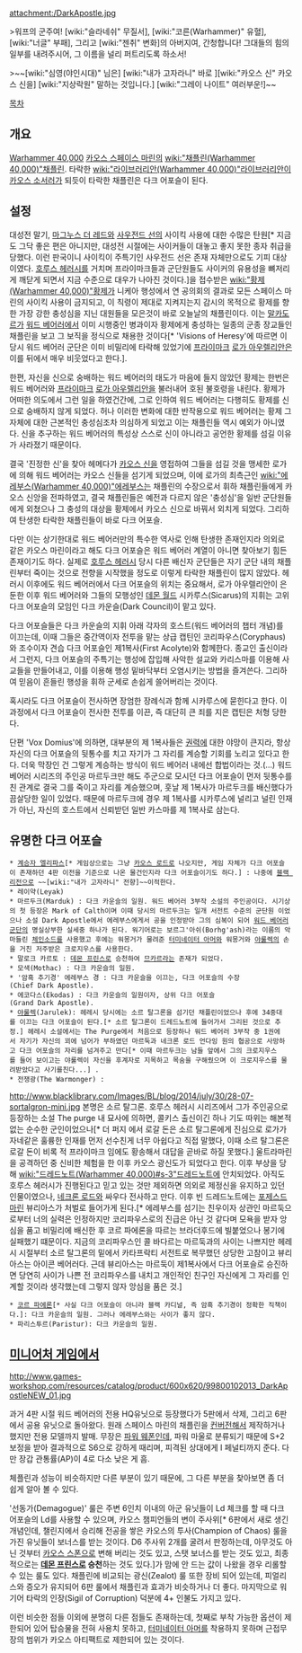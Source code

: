{{{+1 '''Dark Apostle'''}}}

attachment:/DarkApostle.jpg

>워프의 군주여! [wiki:"슬라네쉬" 무질서], [wiki:"코른(Warhammer)" 유혈], [wiki:"너글" 부패], 그리고 [wiki:"젠취" 변화]의 아버지여, 간청합니다! 그대들의 힘의 일부를 내려주시어, 그 이름을 널리 퍼트리도록 하소서!

>~~[wiki:"심영(야인시대)" 님은] [wiki:"내가 고자라니" 바로 ][wiki:"카오스 신" 카오스 신을] [wiki:"지상락원" 말하는 것입니다.] [wiki:"그레이 나이트" 여러부운!]~~

[[목차]]

== 개요 ==
[[Warhammer 40,000]] [[카오스 스페이스 마린]]의 [[wiki:"채플린(Warhammer 40,000)"채플린]]. 타락한 [[wiki:"라이브러리안(Warhammer 40,000)"라이브러리안]]이 [[카오스 소서러]]가 되듯이 타락한 채플린은 다크 어포슬이 된다.

== 설정 ==
대성전 말기, [[마그누스 더 레드]]와 [[사우전드 선]]의 사이킥 사용에 대한 수많은 탄원[* 지금도 그닥 좋은 편은 아니지만, 대성전 시절에는 사이커들이 대놓고 좋지 못한 종자 취급을 당했다. 이런 판국이니 사이킥이 주특기인 사우전드 선은 존재 자체만으로도 기피 대상이였다. [[호루스 헤러시]]를 거치며 프라이마크들과 군단원들도 사이커의 유용성을 뼈저리게 깨닫게 되면서 지금 수준으로 대우가 나아진 것이다.]을 접수받은 [[wiki:"황제(Warhammer 40,000)"황제]]가 니케아 행성에서 연 공의회의 결과로 모든 스페이스 마린의 사이킥 사용이 금지되고, 이 칙령이 제대로 지켜지는지 감시의 목적으로 황제를 향한 가장 강한 충성심을 지닌 대원들을 모은것이 바로 오늘날의 채플린이다. 이는 [[말카도르]]가 [[워드 베어러]]에서 이미 시행중인 병과이자 황제에게 충성하는 일종의 군종 장교들인 채플린을 보고 그 보직을 정식으로 채용한 것이다[* 'Visions of Heresy'에 따르면 이 당시 워드 베어러 군단은 이미 비밀리에 타락해 있었기에 [[프라이마크]] [[로가 아우렐리안]]은 이를 뒤에서 매우 비웃었다고 한다.].

한편, 자신을 신으로 숭배하는 워드 베어러의 태도가 마음에 들지 않았던 황제는 한번은 워드 베어러와 [[프라이마크]] [[로가 아우렐리안]]을 불러내어 호된 불호령을 내린다. 황제가 어떠한 의도에서 그런 일을 하였건간에, 그로 인하여 워드 베어러는 다행히도 황제를 신으로 숭배하지 않게 되었다. 허나 이러한 변화에 대한 반작용으로 워드 베어러는 황제 그 자체에 대한 근본적인 충성심조차 의심하게 되었고 이는 채플린들 역시 예외가 아니였다. 신을 추구하는 워드 베어러의 특성상 스스로 신이 아니라고 공언한 황제를 섬길 이유가 사라졌기 때문이다.

결국 '진정한 신'을 찾아 헤메다가 [[카오스 신]]을 영접하여 그들을 섬길 것을 맹세한 로가에 의해 워드 베어러는 카오스 신들을 섬기게 되었으며, 이에 로가의 최측근인 [[wiki:"에레부스(Warhammer 40,000)"에레부스]]는 채플린의 수장으로서 휘하 채플린들에게 카오스 신앙을 전파하였고, 결국 채플린들은 예전과 다르지 않은 '충성심'을 일반 군단원들에게 외쳤으나 그 충성의 대상을 황제에서 카오스 신으로 바꿔서 외치게 되었다. 그리하여 탄생한 타락한 채플린들이 바로 다크 어포슬.

다만 이는 상기한대로 워드 베어러만의 특수한 역사로 인해 탄생한 존재인지라 의외로 같은 카오스 마린이라고 해도 다크 어포슬은 워드 베어러 계열이 아니면 찾아보기 힘든 존재이기도 하다. 실제로 [[호루스 헤러시]] 당시 다른 배신자 군단들은 자기 군단 내의 채플린부터 죽이는 것으로 전향을 시작했을 정도로 이렇게 타락한 채플린이 많지 않았다. 헤러시 이후에도 워드 베어러에서 다크 어포슬의 위치는 중요해서, 로가 아우렐리안이 은둔한 이후 워드 베어러와 그들의 모행성인 [[데몬 월드]] 시카루스(Sicarus)의 지휘는 고위 다크 어포슬의 모임인 다크 카운슬(Dark Council)이 맡고 있다.

다크 어포슬들은 다크 카운슬의 지휘 아래 각자의 호스트(워드 베어러의 챕터 개념)를 이끄는데, 이때 그들은 중간역이자 전투을 맡는 상급 캡틴인 코리파우스(Coryphaus)와 조수이자 견습 다크 어포슬인 제1복사(First Acolyte)와 함께한다. 종교인 출신이라서 그런지, 다크 어포슬의 주특기는 행성에 잡입해 사악한 설교와 카리스마를 이용해 사교들을 만들어내고, 이를 이용해 행성 밑바닥부터 오염시키는 방법을 즐겨쓴다. 그리하여 믿음이 흔들린 행성을 휘하 군세로 손쉽게 쓸어버리는 것이다.

혹시라도 다크 어포슬이 전사하면 장엄한 장례식과 함께 시카루스에 묻힌다고 한다. 이 과정에서 다크 어포슬이 전사한 전투를 이끈, 즉 대단히 큰 죄를 지은 캡틴은 처형 당한다.

단편 'Vox Domius'에 의하면, 대부분의 제 1복사들은 [[권력]]에 대한 야망이 큰지라, 항상 자신의 다크 어포슬의 뒷통수를 치고 자기가 그 자리를 계승할 기회를 노리고 있다고 한다. 더욱 막장인 건 그렇게 계승하는 방식이 워드 베어러 내에선 합법이라는 것.(...) 워드 베어러 시리즈의 주인공 마르두크만 해도 주군으로 모시던 다크 어포슬이 먼저 뒷통수를 친 관계로 결국 그를 죽이고 자리를 계승했으며, 훗날 제 1복사가 마르두크를 배신했다가 끔살당한 일이 있었다. 때문에 마르두크에 경우 제 1복사를 시카루스에 널리고 널린 인재가 아닌, 자신의 호스트에서 신뢰받던 일반 카스마를 제 1복사로 삼는다.    

== 유명한 다크 어포슬 ==
 * [[계승자 엘리파스]][* 게임상으로는 그냥 [[카오스 로드]]로 나오지만, 게임 자체가 다크 어포슬이 존재하던 4판 이전을 기준으로 나온 물건인지라 다크 어포슬이기도 하다.] : 나중에 [[블랙 리전]]으로 ~~[wiki:"내가 고자라니" 전향]~~이적한다.
 * 레이약(Leyak)
 * 마르두크(Marduk) : 다크 카운슬의 일원. 워드 베어러 3부작 소설의 주인공이다. 시기상의 첫 등장은 Mark of Calth이며 이때 당시의 마르두크는 일개 서전트 수준의 군단원 이었으나 소설 Dark Apostle에서 에레부스에게서 공을 인정받아 그의 심복이 되어 [[워드 베어러]]군단의 명실상부한 실세중 하나가 된다. 워기어로는 보르그'아쉬(Borhg'ash)라는 이름의 악마들린 [[체인소드]]를 사용했고 후에는 워몽거가 물려준 [[터미네이터 아머]]와 워몽거와 [[야룰렉]]의 손을 거친 저주받은 크로지우스를 사용한다.
 * 말로크 카르토 : [[데몬 프린스]]로 승천하여 [[므카르]]라는 존재가 되었다. 
 * 모색(Mothac) : 다크 카운슬의 일원.
 * '암흑 추기경' 에레부스 경 : 다크 카운슬을 이끄는, 다크 어포슬의 수장(Chief Dark Apostle).
 * 에코다스(Ekodas) : 다크 카운슬의 일원이자, 상위 다크 어포슬(Grand Dark Apostle).
 * [[야룰렉]](Jarulek): 헤레시 당시에는 소르 탈그론을 섬기던 채플린이었으나 후에 34중대를 이끄는 다크 어포슬이 된다.[* 소르 탈그론이 드레드노트에 들어가서 그리된 것으로 추정.] 헤레시 소설에서는 The Purge에서 처음으로 등장하나 워드 베어러 3부작 중 1권에서 자기가 자신의 꾀에 넘어가 부하였던 마르둑과 네크론 로드 언다잉 원의 협공으로 사망하고 다크 어포슬의 자리를 넘겨주고 만다[* 이때 마르두크는 남들 앞에서 그의 크로지우스를 들어 보이고는 야룰렉이 자신을 후계자로 지목하고 목숨을 구해줬으며 이 크로지우스를 물려받았다고 사기를친다...] .
 * 전쟁광(The Warmonger) : 
http://www.blacklibrary.com/Images/BL/blog/2014/july/30/28-07-sortalgron-mini.jpg
본명은 소르 탈그론. 호루스 헤러시 시리즈에서 그가 주인공으로 등장하는 소설 The purge 내 묘사에 의하면, 콜키스 출신이긴 하나 기도 따위는 해본적 없는 순수한 군인이었으나[* 더 퍼지 에서 로갈 돈은 소르 탈그론에게 진심으로 로가가 자네같은 훌륭한 인재를 먼저 선수친게 너무 아쉽다고 직접 말했다, 이때 소르 탈그론은 로갈 돈이 비록 적 프라이마크 임에도 황송해서 대답을 곧바로 하질 못했다.] 울트라마린을 공격하던 중 신비한 체험을 한 이후 카오스 광신도가 되었다고 한다. 이후 부상을 당해 [[wiki:"드레드노트(Warhammer 40,000)#s-3"드레드노트]]에 안치되었다. 아직도 호루스 헤러시가 진행된다고 믿고 있는 것만 제외하면 의외로 제정신을 유지하고 있던 인물이였으나, [[네크론 로드]]와 싸우다 전사하고 만다. 이후 빈 드레드노트에는 [[포제스드 마린]] 뷰리아스가 처벌로 들어가게 된다.[* 에레부스를 섬기는 친우이자 상관인 마르둑으로부터 너의 실력은 인정하지만 코리파우스로의 진급은 아닌 것 같다며 모욕을 받자 앙심을 품고 비밀리에 배신한 후 코르 파에론을 따르는 브라더후드에 빌붙었으나 봉기에 실패했기 떄문이다. 지금의 코리파우스인 콜 바다르는 마르둑과의 사이는 나쁘지만 헤레시 시절부터 소르 탈그론의 밑에서 카타프락티 서전트로 복무했던 상당한 고참이고 뷰리아스는 아이콘 베어러다. 근데 뷰리아스는 마르둑이 제1복사에서 다크 어포슬로 승진하면 당연히 사이가 나쁜 전 코리파우스를 내치고 개인적인 친구인 자신에게 그 자리를 인계할 것이라 생각했는데 그렇지 않자 앙심을 품은 것.]
 * [[코르 파에론]][* 사실 다크 어포슬이 아니라 블랙 카디널, 즉 암흑 추기경이 정확한 직책이다.]: 다크 카운슬의 일원. 그러나 에레부스와는 사이가 좋지 않다.
 * 파리스투르(Paristur): 다크 카운슬의 일원.

== [[미니어처 게임]]에서 ==
http://www.games-workshop.com/resources/catalog/product/600x620/99800102013_DarkApostleNEW_01.jpg

과거 4판 시절 워드 베어러의 전용 HQ유닛으로 등장했다가 5판에서 삭제, 그리고 6판에서 공용 유닛으로 돌아왔다. 원래 스페이스 마린의 채플린을 [[컨버전]]해서 제작하거나 했지만 전용 모델까지 발매. 무장은 [[파워 웨폰]]인데, 파워 마울로 분류되기 때문에 S+2 보정을 받아 결과적으로 S6으로 강하게 때리며, 피격된 상대에게 I 페널티까지 준다. 다만 장갑 관통률(AP)이 4로 다소 낮은 게 흠.

체플린과 성능이 비슷하지만 다른 부분이 있기 때문에, 그 다른 부분을 찾아보면 좀 더 쉽게 알아 볼 수 있다. 

'선동가(Demagogue)' 룰은 주변 6인치 이내의 아군 유닛들이 Ld 체크를 할 때 다크 어포슬의 Ld를 사용할 수 있으며, 카오스 챔피언들의 변이 주사위[* 6판에서 새로 생긴 개념인데, 챌린지에서 승리해 전공을 쌓은 카오스의 투사(Champion of Chaos) 룰을 가진 유닛들이 보너스를 받는 것이다. D6 주사위 2개를 굴려서 판정하는데, 아무것도 아닌 것부터 [[카오스 스폰]]으로 변해 버리는 것도 있고, 스탯 보너스를 받는 것도 있고, 최종적으로는 '''[[데몬 프린스]]로 승천'''하는 것도 있다.]가 맘에 안 드는 값이 나왔을 경우 리롤할 수 있는 룰도 있다. 채플린에 비교되는 광신(Zealot) 룰 또한 장비 되어 있는데, 피얼리스와 증오가 유지되어 6판 룰에서 채플린과 효과가 비슷하거나 더 좋다. 마지막으로 워기어 타락의 인장(Sigil of Corruption) 덕분에 4+ 인불도 가지고 있다.

이런 비슷한 점들 이외에 분명히 다른 점들도 존재하는데, 첫째로 부착 가능한 옵션이 제한되어 있어 탑승물을 전혀 사용치 못하고, [[터미네이터 아머]]를 착용하지 못하며 근접무장의 범위가 카오스 아티팩트로 제한되어 있는 것이다.
